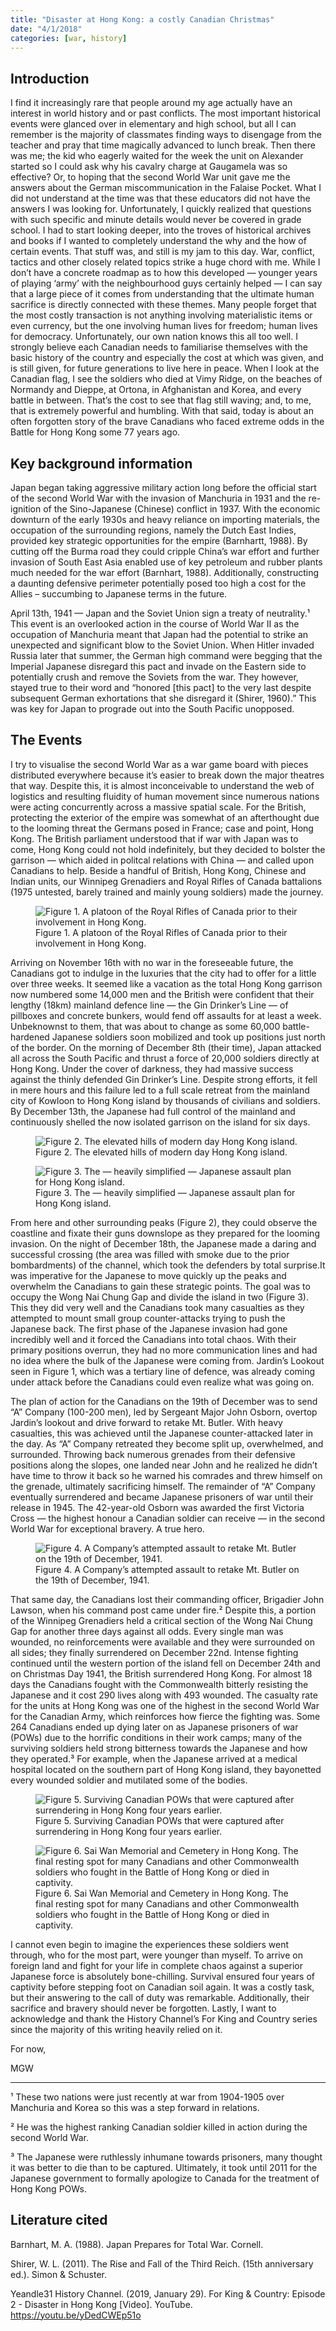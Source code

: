 ```yaml
---
title: "Disaster at Hong Kong: a costly Canadian Christmas"
date: "4/1/2018"
categories: [war, history]
---
```


## Introduction

I find it increasingly rare that people around my age actually have an interest in world history and or past conflicts. The most important historical events were glanced over in elementary and high school, but all I can remember is the majority of classmates finding ways to disengage from the teacher and pray that time magically advanced to lunch break. Then there was me; the kid who eagerly waited for the week the unit on Alexander started so I could ask why his cavalry charge at Gaugamela was so effective? Or, to hoping that the second World War unit gave me the answers about the German miscommunication in the Falaise Pocket. What I did not understand at the time was that these educators did not have the answers I was looking for. Unfortunately, I quickly realized that questions with such specific and minute details would never be covered in grade school. I had to start looking deeper, into the troves of historical archives and books if I wanted to completely understand the why and the how of certain events. That stuff was, and still is my jam to this day. War, conflict, tactics and other closely related topics strike a huge chord with me. While I don't have a concrete roadmap as to how this developed --- younger years of playing 'army' with the neighbourhood guys certainly helped --- I can say that a large piece of it comes from understanding that the ultimate human sacrifice is directly connected with these themes. Many people forget that the most costly transaction is not anything involving materialistic items or even currency, but the one involving human lives for freedom; human lives for democracy. Unfortunately, our own nation knows this all too well. I strongly believe each Canadian needs to familiarise themselves with the basic history of the country and especially the cost at which was given, and is still given, for future generations to live here in peace. When I look at the Canadian flag, I see the soldiers who died at Vimy Ridge, on the beaches of Normandy and Dieppe, at Ortona, in Afghanistan and Korea, and every battle in between. That's the cost to see that flag still waving; and, to me, that is extremely powerful and humbling. With that said, today is about an often forgotten story of the brave Canadians who faced extreme odds in the Battle for Hong Kong some 77 years ago.

## Key background information 

Japan began taking aggressive military action long before the official start of the second World War with the invasion of Manchuria in 1931 and the re-ignition of the Sino-Japanese (Chinese) conflict in 1937. With the economic downturn of the early 1930s and heavy reliance on importing materials, the occupation of the surrounding regions, namely the Dutch East Indies, provided key strategic opportunities for the empire (Barnhartt, 1988). By cutting off the Burma road they could cripple China's war effort and further invasion of South East Asia enabled use of key petroleum and rubber plants much needed for the war effort (Barnhart, 1988). Additionally, constructing a daunting defensive perimeter potentially posed too high a cost for the Allies -- succumbing to Japanese terms in the future.

April 13th, 1941 --- Japan and the Soviet Union sign a treaty of neutrality.¹ This event is an overlooked action in the course of World War II as the occupation of Manchuria meant that Japan had the potential to strike an unexpected and significant blow to the Soviet Union. When Hitler invaded Russia later that summer, the German high command were begging that the Imperial Japanese disregard this pact and invade on the Eastern side to potentially crush and remove the Soviets from the war. They however, stayed true to their word and "honored \[this pact\] to the very last despite subsequent German exhortations that she disregard it (Shirer, 1960)." This was key for Japan to prograde out into the South Pacific unopposed.

## The Events

I try to visualise the second World War as a war game board with pieces distributed everywhere because it's easier to break down the major theatres that way. Despite this, it is almost inconceivable to understand the web of logistics and resulting fluidity of human movement since numerous nations were acting concurrently across a massive spatial scale. For the British, protecting the exterior of the empire was somewhat of an afterthought due to the looming threat the Germans posed in France; case and point, Hong Kong. The British parliament understood that if war with Japan was to come, Hong Kong could not hold indefinitely, but they decided to bolster the garrison --- which aided in politcal relations with China --- and called upon Canadians to help. Beside a handful of British, Hong Kong, Chinese and Indian units, our Winnipeg Grenadiers and Royal Rifles of Canada battalions (1975 untested, barely trained and mainly young soldiers) made the journey.

![Figure 1. A platoon of the Royal Rifles of Canada prior to their involvement in Hong Kong.](royal-rifles-of-canada.jpg){fig-align="center"}

Arriving on November 16th with no war in the foreseeable future, the Canadians got to indulge in the luxuries that the city had to offer for a little over three weeks. It seemed like a vacation as the total Hong Kong garrison now numbered some 14,000 men and the British were confident that their lengthy (18km) mainland defence line --- the Gin Drinker's Line --- of pillboxes and concrete bunkers, would fend off assaults for at least a week. Unbeknownst to them, that was about to change as some 60,000 battle-hardened Japanese soldiers soon mobilized and took up positions just north of the border. On the morning of December 8th (their time), Japan attacked all across the South Pacific and thrust a force of 20,000 soldiers directly at Hong Kong. Under the cover of darkness, they had massive success against the thinly defended Gin Drinker's Line. Despite strong efforts, it fell in mere hours and this failure led to a full scale retreat from the mainland city of Kowloon to Hong Kong island by thousands of civilians and soldiers. By December 13th, the Japanese had full control of the mainland and continuously shelled the now isolated garrison on the island for six days.

![Figure 2. The elevated hills of modern day Hong Kong island.](invasion-from-cdn-perspective.png){fig-align="center"}

![Figure 3. The --- heavily simplified --- Japanese assault plan for Hong Kong island.](hong-kong-island1.jpg){fig-align="center"}

From here and other surrounding peaks (Figure 2), they could observe the coastline and fixate their guns downslope as they prepared for the looming invasion. On the night of December 18th, the Japanese made a daring and successful crossing (the area was filled with smoke due to the prior bombardments) of the channel, which took the defenders by total surprise.It was imperative for the Japanese to move quickly up the peaks and overwhelm the Canadians to gain these strategic points. The goal was to occupy the Wong Nai Chung Gap and divide the island in two (Figure 3). This they did very well and the Canadians took many casualties as they attempted to mount small group counter-attacks trying to push the Japanese back. The first phase of the Japanese invasion had gone incredibly well and it forced the Canadians into total chaos. With their primary positions overrun, they had no more communication lines and had no idea where the bulk of the Japanese were coming from. Jardin's Lookout seen in Figure 1, which was a tertiary line of defence, was already coming under attack before the Canadians could even realize what was going on.

The plan of action for the Canadians on the 19th of December was to send "A" Company (100-200 men), led by Sergeant Major John Osborn, overtop Jardin's lookout and drive forward to retake Mt. Butler. With heavy casualties, this was achieved until the Japanese counter-attacked later in the day. As "A" Company retreated they become split up, overwhelmed, and surrounded. Throwing back numerous grenades from their defensive positions along the slopes, one landed near John and he realized he didn't have time to throw it back so he warned his comrades and threw himself on the grenade, ultimately sacrificing himself. The remainder of "A" Company eventually surrendered and became Japanese prisoners of war until their release in 1945. The 42-year-old Osborn was awarded the first Victoria Cross --- the highest honour a Canadian soldier can receive --- in the second World War for exceptional bravery. A true hero.

![Figure 4. A Company's attempted assault to retake Mt. Butler on the 19th of December, 1941.](john-osborne-counterattack.png){fig-align="center"}

That same day, the Canadians lost their commanding officer, Brigadier John Lawson, when his command post came under fire.² Despite this, a portion of the Winnipeg Grenadiers held a critical section of the Wong Nai Chung Gap for another three days against all odds. Every single man was wounded, no reinforcements were available and they were surrounded on all sides; they finally surrendered on December 22nd. Intense fighting continued until the western portion of the island fell on December 24th and on Christmas Day 1941, the British surrendered Hong Kong. For almost 18 days the Canadians fought with the Commonwealth bitterly resisting the Japanese and it cost 290 lives along with 493 wounded. The casualty rate for the units at Hong Kong was one of the highest in the second World War for the Canadian Army, which reinforces how fierce the fighting was. Some 264 Canadians ended up dying later on as Japanese prisoners of war (POWs) due to the horrific conditions in their work camps; many of the surviving soldiers held strong bitterness towards the Japanese and how they operated.³ For example, when the Japanese arrived at a medical hospital located on the southern part of Hong Kong island, they bayonetted every wounded soldier and mutilated some of the bodies.

![Figure 5. Surviving Canadian POWs that were captured after surrendering in Hong Kong four years earlier.](canadian-pows.jpg){fig-align="center"}

![Figure 6. Sai Wan Memorial and Cemetery in Hong Kong. The final resting spot for many Canadians and other Commonwealth soldiers who fought in the Battle of Hong Kong or died in captivity.](sai-wan-memorial.png){fig-align="center"}

I cannot even begin to imagine the experiences these soldiers went through, who for the most part, were younger than myself. To arrive on foreign land and fight for your life in complete chaos against a superior Japanese force is absolutely bone-chilling. Survival ensured four years of captivity before stepping foot on Canadian soil again. It was a costly task, but their answering to the call of duty was remarkable. Additionally, their sacrifice and bravery should never be forgotten. Lastly, I want to acknowledge and thank the History Channel's For King and Country series since the majority of this writing heavily relied on it.

For now,

MGW

------------------------------------------------------------------------

¹ These two nations were just recently at war from 1904-1905 over Manchuria and Korea so this was a step forward in relations.

² He was the highest ranking Canadian soldier killed in action during the second World War.

³ The Japanese were ruthlessly inhumane towards prisoners, many thought it was better to die than to be captured. Ultimately, it took until 2011 for the Japanese government to formally apologize to Canada for the treatment of Hong Kong POWs.

## Literature cited

Barnhart, M. A. (1988). Japan Prepares for Total War. Cornell.

Shirer, W. L. (2011). The Rise and Fall of the Third Reich. (15th anniversary ed.). Simon & Schuster.

Yeandle31 History Channel. (2019, January 29). For King & Country: Episode 2 - Disaster in Hong Kong \[Video\]. YouTube. <https://youtu.be/yDedCWEp51o>

